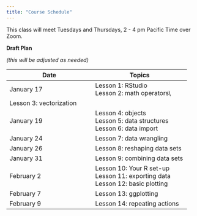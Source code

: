 ```yaml
---
title: "Course Schedule"
---
```


This class will meet Tuesdays and Thursdays, 2 - 4 pm Pacific Time over Zoom.

**Draft Plan**

*(this will be adjusted as needed)*


| Date            |   Topics          |
|-----------------|-------------------|
| January 17 | Lesson 1: RStudio\
                  Lesson 2: math operators\    
                  Lesson 3: vectorization  |
| January 19 | Lesson 4: objects\
                  Lesson 5: data structures\
                  Lesson 6: data import |
| January 24 | Lesson 7: data wrangling |
| January 26   | Lesson 8: reshaping data sets |
| January 31  | Lesson 9: combining data sets |
| February 2  | Lesson 10: Your R set-up\
                Lesson 11: exporting data\
                Lesson 12: basic plotting |
| February 7 | Lesson 13: ggplotting   |
| February 9 | Lesson 14: repeating actions |



